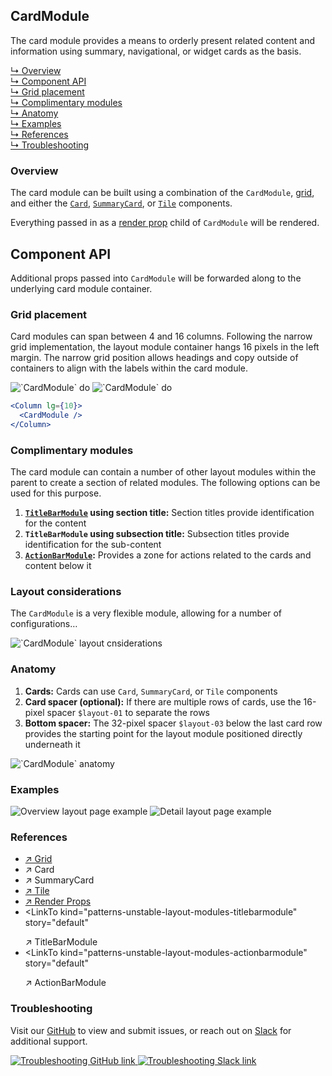 





## CardModule

The card module provides a means to orderly present related content and information using summary, navigational, or widget cards as the basis.

[↳ Overview](#overview)  
[↳ Component API](#component-api)  
[↳ Grid placement](#grid-placement)  
[↳ Complimentary modules](#complimentary-modules)  
[↳ Anatomy](#anatomy)  
[↳ Examples](#examples)  
[↳ References](#references)  
[↳ Troubleshooting](#troubleshooting)

### Overview

The card module can be built using a combination of the `CardModule`, [grid](#references), and either the [`Card`](#references), [`SummaryCard`](#references), or [`Tile`](#references) components.

Everything passed in as a [render prop](#references) child of `CardModule` will be rendered.

<Canvas>
  <Story
    id="patterns-unstable-layout-modules-cardmodule--default"
    parameters={parameters}
  />
</Canvas>

## Component API

<ArgsTable />

Additional props passed into `CardModule` will be forwarded along to the underlying card module container.

### Grid placement

Card modules can span between 4 and 16 columns. Following the narrow grid implementation, the layout module container hangs 16 pixels in the left margin. The narrow grid position allows headings and copy outside of containers to align with the labels within the card module.

<Row>
  <Column>
    <img alt="`CardModule` do" src={doImage} />
  </Column>

  <Column>
    <img alt="`CardModule` do" src={dont} />
  </Column>
</Row>

```jsx
<Column lg={10}>
  <CardModule />
</Column>
```

### Complimentary modules

The card module can contain a number of other layout modules within the parent to create a section of related modules. The following options can be used for this purpose.

1. **[`TitleBarModule`](#references) using section title:** Section titles provide identification for the content
2. **`TitleBarModule` using subsection title:** Subsection titles provide identification for the sub-content
3. **[`ActionBarModule`](#references):** Provides a zone for actions related to the cards and content below it

<Canvas>
  <Story
    id="patterns-unstable-layout-modules-cardmodule--complimentary"
    parameters={parameters}
  />
</Canvas>

### Layout considerations

The `CardModule` is a very flexible module, allowing for a number of configurations…

<Row>
  <Column>
    <img alt="`CardModule` layout cnsiderations" src={layoutConsiderations} />
  </Column>
</Row>

### Anatomy

1. **Cards:** Cards can use `Card`, `SummaryCard`, or `Tile` components
2. **Card spacer (optional):** If there are multiple rows of cards, use the 16-pixel spacer `$layout-01` to separate the rows
3. **Bottom spacer:** The 32-pixel spacer `$layout-03` below the last card row provides the starting point for the layout module positioned directly underneath it

<img alt="`CardModule` anatomy" src={anatomy} />

### Examples

<Row>
  <Column>
    <LinkTo
      className="storybook__image--link"
      kind="patterns-unstable-modular-page-layouts"
      story="overview"
    >
      <img alt="Overview layout page example" src={overview} />
    </LinkTo>
  </Column>

  <Column>
    <LinkTo
      className="storybook__image--link"
      kind="patterns-unstable-modular-page-layouts"
      story="detail"
    >
      <img alt="Detail layout page example" src={detail} />
    </LinkTo>
  </Column>
</Row>

### References

- [↗ Grid](https://react.carbondesignsystem.com/?path=/docs/grid--narrow)
- <LinkTo kind="components-card" story="default">
    ↗ Card
  </LinkTo>
- <LinkTo kind="patterns-summarycard" story="with-primary-label">
    ↗ SummaryCard
  </LinkTo>
- [↗ Tile](https://react.carbondesignsystem.com/?path=/docs/tile)
- [↗ Render Props](https://reactjs.org/docs/render-props.html)
- <LinkTo
    kind="patterns-unstable-layout-modules-titlebarmodule"
    story="default"
  >
    ↗ TitleBarModule
  </LinkTo>
- <LinkTo
    kind="patterns-unstable-layout-modules-actionbarmodule"
    story="default"
  >
    ↗ ActionBarModule
  </LinkTo>

### Troubleshooting

Visit our [GitHub](https://github.com/carbon-design-system/ibm-security) to view and submit issues, or reach out on [Slack](https://app.slack.com/client/T1V6D3RT7/CRV39QKP0) for additional support.

<Row>
  <Column>
    <a className="storybook__image--link" href="https://github.com/carbon-design-system/ibm-security">
      <img alt="Troubleshooting GitHub link" src={github} /> 
    </a>
  </Column>

  <Column>
    <a className="storybook__image--link" href="https://app.slack.com/client/T1V6D3RT7/CRV39QKP0">
      <img alt="Troubleshooting Slack link" src={slack} /> 
    </a>
  </Column>
</Row>
